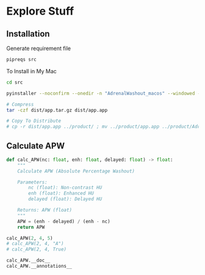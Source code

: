 # Explore Stuff

## Installation

Generate requirement file

```zsh
pipreqs src
```

To Install in My Mac

```zsh
cd src

pyinstaller --noconfirm --onedir -n "AdrenalWashout_macos" --windowed --add-data "/Users/kittipos/opt/miniconda3/lib/python3.9/site-packages/customtkinter:customtkinter/" app.py

# Compress
tar -czf dist/app.tar.gz dist/app.app

# Copy To Distribute
# cp -r dist/app.app ../product/ ; mv ../product/app.app ../product/AdrenalWashout_macos.app
```

## Calculate APW
```python
def calc_APW(nc: float, enh: float, delayed: float) -> float:
    """
    Calculate APW (Absolute Percentage Washout)

    Parameters:
        nc (float): Non-contrast HU
        enh (float): Enhanced HU
        delayed (float): Delayed HU

    Returns: APW (float)
    """
    APW = (enh - delayed) / (enh - nc)
    return APW

calc_APW(2, 4, 5)
# calc_APW(2, 4, "A")
# calc_APW(2, 4, True)
```

```python
calc_APW.__doc__
calc_APW.__annotations__
```
